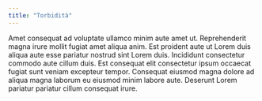 ```yaml
---
title: "Torbidità"
---
```


Amet consequat ad voluptate ullamco minim aute amet ut. Reprehenderit magna irure mollit fugiat amet aliqua anim. Est proident aute ut Lorem duis aliqua aute esse pariatur nostrud sint Lorem duis. Incididunt consectetur commodo aute cillum duis. Est consequat elit consectetur ipsum occaecat fugiat sunt veniam excepteur tempor. Consequat eiusmod magna dolore ad aliqua magna laborum eu eiusmod minim labore aute. Deserunt Lorem pariatur pariatur cillum consequat irure.
